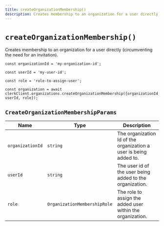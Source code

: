 ```yaml
---
title: createOrganizationMembership()
description: Creates membership to an organization for a user directly (circumventing the need for an invitation).
---
```


# `createOrganizationMembership()` 

Creates membership to an organization for a user directly (circumventing the need for an invitation).

```tsx
const organizationId = 'my-organization-id';

const userId = 'my-user-id';

const role = 'role-to-assign-user';

const organization = await clerkClient.organizations.createOrganizationMembership({organizationId, userId, role});
```

## `CreateOrganizationMembershipParams`

| Name | Type | Description |
| --- | --- | --- |
| `organizationId` | `string` | The organization Id of the organization a user is being added to. |
| `userId` | `string` | The user id of the user being added to the organization. |
| `role` | `OrganizationMembershipRole` | The role to assign the added user within the organization. |